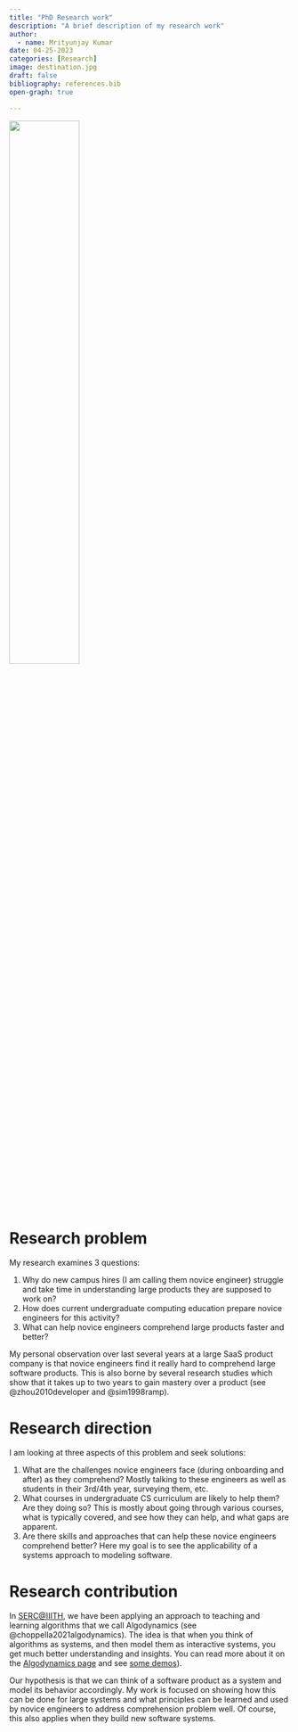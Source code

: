 ```yaml
---
title: "PhD Research work"
description: "A brief description of my research work"
author:
  - name: Mrityunjay Kumar
date: 04-25-2023
categories: [Research] 
image: destination.jpg
draft: false 
bibliography: references.bib
open-graph: true

---
```

![](destination.jpg){width=50% fig-align="center" fig-alt="View of a lake, and a house at the far end"}

# Research problem
My research examines 3 questions: 

1. Why do new campus hires (I am calling them novice engineer) struggle and take time in understanding large products they are supposed to work on?
2. How does current undergraduate computing education prepare novice engineers for this activity?
3. What can help novice engineers comprehend large products faster and better?

My personal observation over last several years at a large SaaS product company is that novice engineers find it really hard to comprehend large software products. This is also borne by several research studies which show that it takes up to two years to gain mastery over a product (see @zhou2010developer and @sim1998ramp). 

# Research direction
I am looking at three aspects of this problem and seek solutions: 

1. What are the challenges novice engineers face (during onboarding and after) as they comprehend? Mostly talking to these engineers as well as students in their 3rd/4th year, surveying them, etc. 
2. What courses in undergraduate CS curriculum are likely to help them? Are they doing so? This is mostly about going through various courses, what is typically covered, and see how they can help, and what gaps are apparent. 
3. Are there skills and approaches that can help these novice engineers comprehend better? Here my goal is to see the applicability of a systems approach to modeling software. 

# Research contribution
In [SERC@IIITH](https://serc.iiit.ac.in/), we have been applying an approach to teaching and learning algorithms that we call Algodynamics (see @choppella2021algodynamics). The idea is that when you think of algorithms as systems, and then model them as interactive systems, you get much better understanding and insights. You can read more about it on the [Algodynamics page](https://algodynamics.org/) and see [some demos](https://algodynamics.io/)). 

Our hypothesis is that we can think of a software product as a system and model its behavior accordingly. My work is focused on showing how this can be done for large systems and what principles can be learned and used by novice engineers to address comprehension problem well. Of course, this also applies when they build new software systems.  
